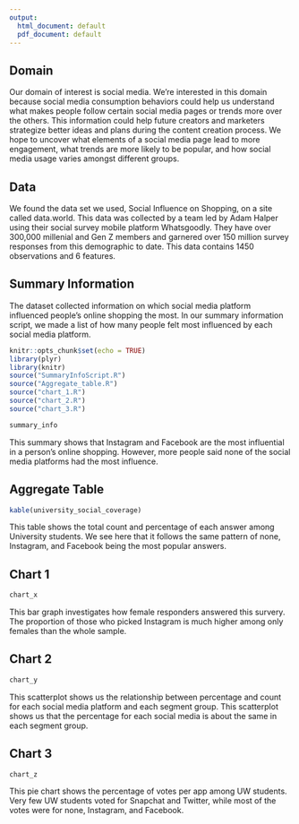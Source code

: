 ```yaml
---
output:
  html_document: default
  pdf_document: default
---
```

## Domain

Our domain of interest is social media. We’re interested in this domain because social media consumption behaviors could help us understand what makes people follow certain social media pages or trends more over the others. This information could help future creators and marketers strategize better ideas and plans during the content creation process. We hope to uncover what elements of a social media page lead to more engagement, what trends are more likely to be popular, and how social media usage varies amongst different groups.

## Data

We found the data set we used, Social Influence on Shopping, on a site called data.world. This data was collected by a team led by Adam Halper using their social survey mobile platform Whatsgoodly. They have over 300,000 millenial and Gen Z members and garnered over 150 million survey responses from this demographic to date. This data contains 1450 observations and 6 features.

## Summary Information

The dataset collected information on which social media platform influenced people's online shopping the most. In our summary information script, we made a list of how many people felt most influenced by each social media platform.

```r
knitr::opts_chunk$set(echo = TRUE)
library(plyr)
library(knitr)
source("SummaryInfoScript.R")
source("Aggregate_table.R")
source("chart_1.R")
source("chart_2.R")
source("chart_3.R")
```
```r
summary_info
```


This summary shows that Instagram and Facebook are the most influential in a person's online shopping. However, more people said none of the social media platforms had the most influence.

## Aggregate Table

```r
kable(university_social_coverage)
```
This table shows the total count and percentage of each answer among University students. We see here that it follows the same pattern of none, Instagram, and Facebook being the most popular answers.

## Chart 1

```r

chart_x

```
This bar graph investigates how female responders answered this survery. The proportion of those who picked Instagram is much higher among only females than the whole sample.

## Chart 2
```r

chart_y

```
This scatterplot shows us the relationship between percentage and count for each social media platform and each segment group. This scatterplot shows us that the percentage for each social media is about the same in each segment group.

## Chart 3
```r

chart_z

```
This pie chart shows the percentage of votes per app among UW students. Very few UW students voted for Snapchat and Twitter, while most of the votes were for none, Instagram, and Facebook.
